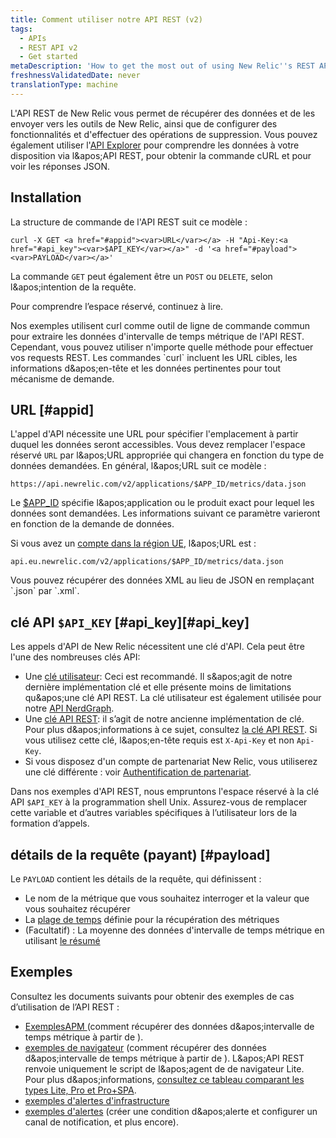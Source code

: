 ```yaml
---
title: Comment utiliser notre API REST (v2)
tags:
  - APIs
  - REST API v2
  - Get started
metaDescription: 'How to get the most out of using New Relic''s REST API (v2) , including a demo, setup and format requirements, and links to detailed examples.'
freshnessValidatedDate: never
translationType: machine
---
```


L&apos;API REST de New Relic vous permet de récupérer des données et de les envoyer vers les outils de New Relic, ainsi que de configurer des fonctionnalités et d&apos;effectuer des opérations de suppression. Vous pouvez également utiliser l&apos;[API Explorer](/docs/apis/rest-api-v2/api-explorer-v2/getting-started-new-relics-api-explorer) pour comprendre les données à votre disposition via l&amp;apos;API REST, pour obtenir la commande cURL et pour voir les réponses JSON.

## Installation

La structure de commande de l&apos;API REST suit ce modèle :

```
curl -X GET <a href="#appid"><var>URL</var></a> -H "Api-Key:<a href="#api_key"><var>$API_KEY</var></a>" -d '<a href="#payload"><var>PAYLOAD</var></a>'
```

La commande `GET` peut également être un `POST` ou `DELETE`, selon l&amp;apos;intention de la requête.

Pour comprendre l’espace réservé, continuez à lire.

<Callout variant="tip">
  Nos exemples utilisent curl comme outil de ligne de commande commun pour extraire les données d&apos;intervalle de temps métrique de l&apos;API REST. Cependant, vous pouvez utiliser n&apos;importe quelle méthode pour effectuer vos requests REST. Les commandes `curl` incluent les URL cibles, les informations d&amp;apos;en-tête et les données pertinentes pour tout mécanisme de demande.
</Callout>

## URL [#appid]

L&apos;appel d&apos;API nécessite une URL pour spécifier l&apos;emplacement à partir duquel les données seront accessibles. Vous devez remplacer l&apos;espace réservé `URL` par l&amp;apos;URL appropriée qui changera en fonction du type de données demandées. En général, l&amp;apos;URL suit ce modèle :

```
https://api.newrelic.com/v2/applications/$APP_ID/metrics/data.json
```

Le [$APP\_ID](/docs/apis/rest-api-v2/requirements/finding-product-id) spécifie l&amp;apos;application ou le produit exact pour lequel les données sont demandées. Les informations suivant ce paramètre varieront en fonction de la demande de données.

Si vous avez un [compte dans la région UE](/docs/using-new-relic/welcome-new-relic/getting-started/introduction-eu-region-data-center), l&amp;apos;URL est :

```
api.eu.newrelic.com/v2/applications/$APP_ID/metrics/data.json
```

<Callout variant="tip">
  Vous pouvez récupérer des données XML au lieu de JSON en remplaçant `.json` par `.xml`.
</Callout>

## clé API `$API_KEY` [#api\_key][#api_key]

Les appels d&apos;API de New Relic nécessitent une clé d&apos;API. Cela peut être l&apos;une des nombreuses clés API:

* Une [clé utilisateur](/docs/apis/get-started/intro-apis/types-new-relic-api-keys#user-api-key): Ceci est recommandé. Il s&amp;apos;agit de notre dernière implémentation clé et elle présente moins de limitations qu&amp;apos;une clé API REST. La clé utilisateur est également utilisée pour notre [API NerdGraph](/docs/apis/nerdgraph/get-started/introduction-new-relic-nerdgraph).
* Une [clé API REST](/docs/apis/get-started/intro-apis/types-new-relic-api-keys#rest-api-key): il s’agit de notre ancienne implémentation de clé. Pour plus d&amp;apos;informations à ce sujet, consultez [la clé API REST](/docs/apis/get-started/intro-apis/types-new-relic-api-keys#rest-api-key). Si vous utilisez cette clé, l&amp;apos;en-tête requis est `X-Api-Key` et non `Api-Key`.
* Si vous disposez d&apos;un compte de partenariat New Relic, vous utiliserez une clé différente : voir [Authentification de partenariat](/docs/apis/rest-api-v2/get-started/admin-users-api-key-partnerships).

Dans nos exemples d&apos;API REST, nous empruntons l&apos;espace réservé à la clé API `$API_KEY` à la programmation shell Unix. Assurez-vous de remplacer cette variable et d’autres variables spécifiques à l’utilisateur lors de la formation d’appels.

## détails de la requête (payant) [#payload]

Le `PAYLOAD` contient les détails de la requête, qui définissent :

* Le nom de la métrique que vous souhaitez interroger et la valeur que vous souhaitez récupérer
* La [plage de temps](/docs/apis/rest-api-v2/requirements/specifying-time-range-v2) définie pour la récupération des métriques
* (Facultatif) : La moyenne des données d&apos;intervalle de temps métrique en utilisant [le résumé](/docs/apis/rest-api-v2/requirements/calculating-average-metric-values-summarize)

## Exemples

Consultez les documents suivants pour obtenir des exemples de cas d’utilisation de l’API REST :

* [ExemplesAPM ](/docs/apis/rest-api-v2/application-examples-v2)(comment récupérer des données d&amp;apos;intervalle de temps métrique à partir de <InlinePopover type="apm" />).
* [exemples de navigateur](/docs/apis/rest-api-v2/browser-examples-v2) (comment récupérer des données d&amp;apos;intervalle de temps métrique à partir de <InlinePopover type="browser" />). L&amp;apos;API REST renvoie uniquement le script de l&amp;apos;agent de de navigateur Lite. Pour plus d&amp;apos;informations, [consultez ce tableau comparant les types Lite, Pro et Pro+SPA](/docs/browser/browser-monitoring/installation/install-browser-monitoring-agent).
* [exemples d&apos;alertes d&apos;infrastructure](/docs/infrastructure/new-relic-infrastructure/infrastructure-alert-conditions/rest-api-calls-new-relic-infrastructure-alerts)
* [exemples d&apos;alertes](/docs/alerts/new-relic-alerts/rest-api-alerts) (créer une condition d&amp;apos;alerte et configurer un canal de notification, et plus encore).